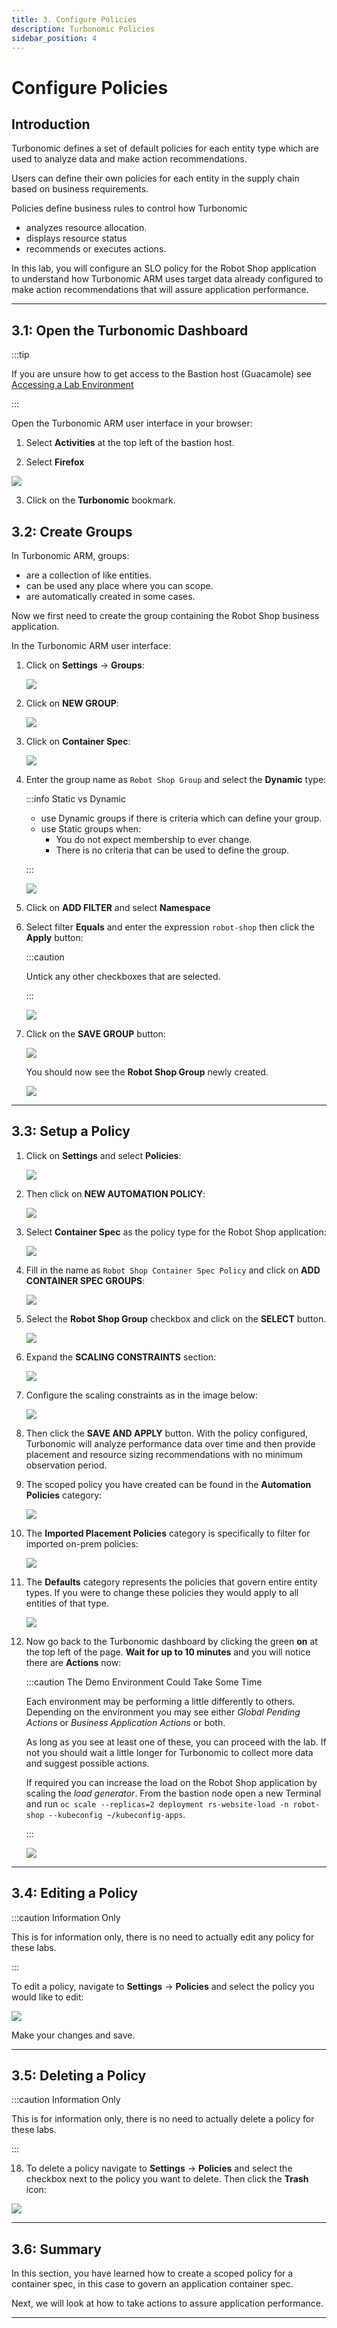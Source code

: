 ```yaml
---
title: 3. Configure Policies
description: Turbonomic Policies
sidebar_position: 4
---
```


# Configure Policies

## Introduction

Turbonomic defines a set of default policies for each entity type which are used
to analyze data and make action recommendations.

Users can define their own policies for each entity in the supply chain based on
business requirements.

Policies define business rules to control how Turbonomic

- analyzes resource allocation.
- displays resource status
- recommends or executes actions.

In this lab, you will configure an SLO policy for the Robot Shop application to
understand how Turbonomic ARM uses target data already configured to make action
recommendations that will assure application performance.

---

## 3.1: Open the Turbonomic Dashboard

:::tip

If you are unsure how to get access to the Bastion host (Guacamole) see
[Accessing a Lab Environment](/waiops-tech-jam/labs/jam-in-a-box/#accessing-a-lab-environment)

:::

Open the Turbonomic ARM user interface in your browser:

1. Select **Activities** at the top left of the bastion host.

2. Select **Firefox**

![](images/open-firefox.png)

3. Click on the **Turbonomic** bookmark.

## 3.2: Create Groups

In Turbonomic ARM, groups:

- are a collection of like entities.
- can be used any place where you can scope.
- are automatically created in some cases.

Now we first need to create the group containing the Robot Shop business
application.

In the Turbonomic ARM user interface:

1. Click on **Settings** -> **Groups**:

   ![](images/turbo-groups-1.png)

1. Click on **NEW GROUP**:

   ![](images/groups-2.png)

1. Click on **Container Spec**:

   ![](images/groups-3.png)

1. Enter the group name as `Robot Shop Group` and select the **Dynamic** type:

   :::info Static vs Dynamic

   - use Dynamic groups if there is criteria which can define your group.
   - use Static groups when:
     - You do not expect membership to ever change.
     - There is no criteria that can be used to define the group.

   :::

   ![](images/groups-4.png)

1. Click on **ADD FILTER** and select **Namespace**

1. Select filter **Equals** and enter the expression `robot-shop` then click the
   **Apply** button:

   :::caution

   Untick any other checkboxes that are selected.

   :::

   ![](images/groups-5.png)

1. Click on the **SAVE GROUP** button:

   ![](images/groups-6.png)

   You should now see the **Robot Shop Group** newly created.

   ![](images/groups-7.png)

---

## 3.3: Setup a Policy

1. Click on **Settings** and select **Policies**:

   ![](images/turbo-settings-policies.png)

1. Then click on **NEW AUTOMATION POLICY**:

   ![](images/policy-1.png)

1. Select **Container Spec** as the policy type for the Robot Shop application:

   ![](images/policy-2.png)

1. Fill in the name as `Robot Shop Container Spec Policy` and click on **ADD
   CONTAINER SPEC GROUPS**:

   ![](images/policy-3.png)

1. Select the **Robot Shop Group** checkbox and click on the **SELECT** button.

   ![](images/policy-4.png)

1. Expand the **SCALING CONSTRAINTS** section:

   ![](images/policy-5.png)

1. Configure the scaling constraints as in the image below:

   ![](images/policy-6.png)

1. Then click the **SAVE AND APPLY** button. With the policy configured,
   Turbonomic will analyze performance data over time and then provide placement
   and resource sizing recommendations with no minimum observation period.

1. The scoped policy you have created can be found in the **Automation
   Policies** category:

   ![](images/policy-7.png)

1. The **Imported Placement Policies** category is specifically to filter for
   imported on-prem policies:

   ![](images/turbo-imported-policies.png)

1. The **Defaults** category represents the policies that govern entire entity
   types. If you were to change these policies they would apply to all entities
   of that type.

   ![](images/turbo-imported-defaults.png)

1. Now go back to the Turbonomic dashboard by clicking the green **on** at the
   top left of the page. **Wait for up to 10 minutes** and you will notice there
   are **Actions** now:

   :::caution The Demo Environment Could Take Some Time

   Each environment may be performing a little differently to others. Depending
   on the environment you may see either _Global Pending Actions_ or _Business
   Application Actions_ or both.

   As long as you see at least one of these, you can proceed with the lab. If
   not you should wait a little longer for Turbonomic to collect more data and
   suggest possible actions.

   If required you can increase the load on the Robot Shop application by
   scaling the _load generator_. From the bastion node open a new Terminal and
   run
   `oc scale --replicas=2 deployment rs-website-load -n robot-shop --kubeconfig ~/kubeconfig-apps`.

   :::

   ![](images/policy-8.png)

---

## 3.4: Editing a Policy

:::caution Information Only

This is for information only, there is no need to actually edit any policy for
these labs.

:::

To edit a policy, navigate to **Settings** -> **Policies** and select the policy
you would like to edit:

![](images/turbo-edit-policy.png)

Make your changes and save.

---

## 3.5: Deleting a Policy

:::caution Information Only

This is for information only, there is no need to actually delete a policy for
these labs.

:::

18. To delete a policy navigate to **Settings** -> **Policies** and select the
    checkbox next to the policy you want to delete. Then click the **Trash**
    icon:

![](images/turbo-delete-policy.png)

---

## 3.6: Summary

In this section, you have learned how to create a scoped policy for a container
spec, in this case to govern an application container spec.

Next, we will look at how to take actions to assure application performance.

---
